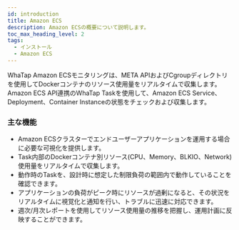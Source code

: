 ```yaml
---
id: introduction
title: Amazon ECS
description: Amazon ECSの概要について説明します。
toc_max_heading_level: 2
tags:
  - インストール
  - Amazon ECS
---
```


WhaTap Amazon ECSモニタリングは、META APIおよびCgroupディレクトリを使用してDockerコンテナのリソース使用量をリアルタイムで収集します。Amazon ECS API連携のWhaTap Taskを使用して、Amazon ECS Service、Deployment、Container Instanceの状態をチェックおよび収集します。

### 主な機能

- Amazon ECSクラスターでエンドユーザーアプリケーションを運用する場合に必要な可視化を提供します。 
- Task内部のDockerコンテナ別リソース(CPU、Memory、BLKIO、Network) 使用量をリアルタイムで収集します。 
- 動作時のTaskを、設計時に想定した制限負荷の範囲内で動作していることを確認できます。 
- アプリケーションの負荷がピーク時にリソースが過剰になると、その状況をリアルタイムに視覚化と通知を行い、トラブルに迅速に対応できます。 
- 週次/月次レポートを使用してリソース使用量の推移を把握し、運用計画に反映することができます。
